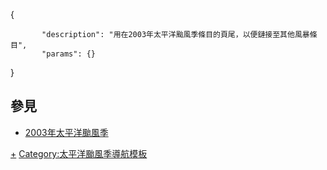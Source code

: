 <includeonly><!-- 在這裡加入模板的保護標識 --></includeonly><noinclude>{{Documentation subpage}}</noinclude>
<!-- 在本行下編輯模板說明 -->
<templatedata>
{
        "description": "用在2003年太平洋颱風季條目的頁尾，以便鏈接至其他風暴條目",
        "params": {}
}
</templatedata>

== 參見 ==
* [[2003年太平洋颱風季]]
<includeonly>
<!-- 本行下加入模板的分類 -->
[[Category:2003年太平洋颱風季|+]]
[[Category:太平洋颱風季導航模板]]
</includeonly>